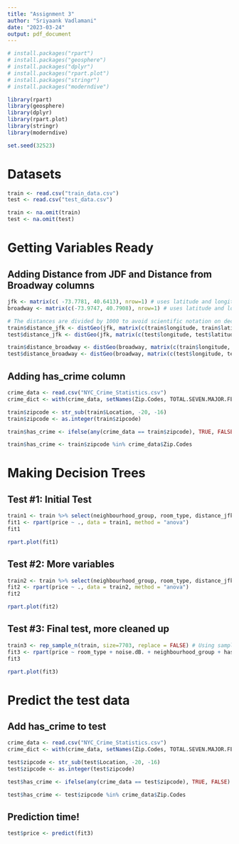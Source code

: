 ```yaml
---
title: "Assignment 3"
author: "Sriyaank Vadlamani"
date: "2023-03-24"
output: pdf_document
---
```


```r
# install.packages("rpart")
# install.packages("geosphere")
# install.packages("dplyr")
# install.packages("rpart.plot")
# install.packages("stringr")
# install.packages("moderndive")
```

```r
library(rpart)
library(geosphere)
library(dplyr)
library(rpart.plot)
library(stringr)
library(moderndive)
```

```r
set.seed(32523)
```

# Datasets
```r
train <- read.csv("train_data.csv")
test <- read.csv("test_data.csv")

train <- na.omit(train)
test <- na.omit(test)
```

# Getting Variables Ready

## Adding Distance from JDF and Distance from Broadway columns
```r
jfk <- matrix(c( -73.7781, 40.6413), nrow=1) # uses latitude and longitude of JFK airport
broadway <- matrix(c(-73.9747, 40.7908), nrow=1) # uses latitude and longitude of broadway

# The distances are divided by 1000 to avoid scientific notation on decision tree
train$distance_jfk <- distGeo(jfk, matrix(c(train$longitude, train$latitude), ncol=2)) / 1000 
test$distance_jfk <- distGeo(jfk, matrix(c(test$longitude, test$latitude), ncol=2)) / 1000

train$distance_broadway <- distGeo(broadway, matrix(c(train$longitude, train$latitude), ncol=2)) / 1000
test$distance_broadway <- distGeo(broadway, matrix(c(test$longitude, test$latitude), ncol=2))/ 1000
```

## Adding has_crime column
```r
crime_data <- read.csv("NYC_Crime_Statistics.csv")
crime_dict <- with(crime_data, setNames(Zip.Codes, TOTAL.SEVEN.MAJOR.FELONY.OFFENSES))

train$zipcode <- str_sub(train$Location, -20, -16)
train$zipcode <- as.integer(train$zipcode)

train$has_crime <- ifelse(any(crime_data == train$zipcode), TRUE, FALSE)

train$has_crime <- train$zipcode %in% crime_data$Zip.Codes
```

# Making Decision Trees

## Test #1: Initial Test
```r
train1 <- train %>% select(neighbourhood_group, room_type, distance_jfk, distance_broadway, has_crime, price)
fit1 <- rpart(price ~ ., data = train1, method = "anova")
fit1
```

```r
rpart.plot(fit1)
```

## Test #2: More variables

```r
train2 <- train %>% select(neighbourhood_group, room_type, distance_jfk, minimum_nights, number_of_reviews, noise.dB., reviews_per_month, has_crime, price)
fit2 <- rpart(price ~ ., data = train2, method = "anova")
fit2
```

```r
rpart.plot(fit2)
```
## Test #3: Final test, more cleaned up

```r
train3 <- rep_sample_n(train, size=7703, replace = FALSE) # Using sample of same size as test dataset to allow the model to be used for predicting
fit3 <- rpart(price ~ room_type + noise.dB. + neighbourhood_group + has_crime,data = train3, method = "anova")
fit3
```

```r
rpart.plot(fit3)
```

# Predict the test data

## Add has_crime to test
```r
crime_data <- read.csv("NYC_Crime_Statistics.csv")
crime_dict <- with(crime_data, setNames(Zip.Codes, TOTAL.SEVEN.MAJOR.FELONY.OFFENSES))

test$zipcode <- str_sub(test$Location, -20, -16)
test$zipcode <- as.integer(test$zipcode)

test$has_crime <- ifelse(any(crime_data == test$zipcode), TRUE, FALSE)

test$has_crime <- test$zipcode %in% crime_data$Zip.Codes
```

## Prediction time!
```r
test$price <- predict(fit3)
```